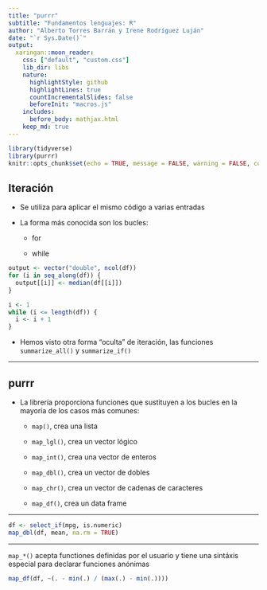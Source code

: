 ```yaml
---
title: "purrr"
subtitle: "Fundamentos lenguajes: R"
author: "Alberto Torres Barrán y Irene Rodríguez Luján"
date: "`r Sys.Date()`"
output:
  xaringan::moon_reader:
    css: ["default", "custom.css"]
    lib_dir: libs
    nature:
      highlightStyle: github
      highlightLines: true
      countIncrementalSlides: false
      beforeInit: "macros.js"
    includes:
      before_body: mathjax.html
    keep_md: true
---
```


```r
library(tidyverse)
library(purrr)
knitr::opts_chunk$set(echo = TRUE, message = FALSE, warning = FALSE, collapse = TRUE)
```

## Iteración

* Se utiliza para aplicar el mismo código a varias entradas

* La forma más conocida son los bucles:

    - for
    
    - while
      
```r
output <- vector("double", ncol(df))  
for (i in seq_along(df)) {            
  output[[i]] <- median(df[[i]])  
}
```
    
   
```r
i <- 1
while (i <= length(df)) {
  i <- i + 1 
}
```
    
* Hemos visto otra forma "oculta" de iteración, las funciones `summarize_all()` y `summarize_if()`

---

## purrr

* La librería proporciona funciones que sustituyen a los bucles en la mayoría de los casos más comunes:

    - `map()`, crea una lista
    
    - `map_lgl()`, crea un vector lógico
    
    - `map_int()`, crea una vector de enteros
    
    - `map_dbl()`, crea un vector de dobles
    
    - `map_chr()`, crea un vector de cadenas de caracteres
    
    - `map_df()`, crea un data frame
    
---

```r
df <- select_if(mpg, is.numeric)
map_dbl(df, mean, na.rm = TRUE)
```

---

`map_*()` acepta functiones definidas por el usuario y tiene una sintáxis especial para declarar funciones anónimas

```r
map_df(df, ~(. - min(.) / (max(.) - min(.))))
```